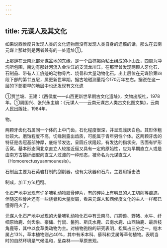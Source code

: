 ```yaml
---
---
---
```

title: 元谋人及其文化
---



如果说西侯度只发现人类的文化遗物而没有发现人类自身的遗骸的话，那么在云南元谋上那蚌则是两者兼有的一处遗址①。

上那蚌在云南北部元谋盆地的东缘，是一个由棕褐色粘土组成的小山丘，四周为冲沟所包围，南边有那蚌河流入金沙江的支流龙川江。在那里曾发现两颗人牙化石、石制品、带有人工痕迹的动物骨片、烧骨和大量动物化石。出上层位在元谋阶第四段下部的第廿五层，属更新世早期。据古地磁测量距今170万年左右。据说在这一层的下部更早的地层中也还发现有文化遗

①贾兰坡、王建：《西侯度——山西更新世早期古文化遗址》，文物出版社，1978年。①周国兴、张兴永主编：《元谋人——云南元谋古人类古文化图文集》，云南人民出版社，1984年。

物。

两颗牙齿化石属同一个体的上中门齿，石化程度很深，并呈现浅灰白色。其形体粗壮硕大。磨蚀程度不高，切缘刚露出齿质，可能属于青年男性个体。这两颗牙齿的特征是齿冠基部肿厚，底结节发达，呈圆丘状隆起，有发达的指状突，舌面有铲形舌窝。基本形态同北京直立人较接近俪又具有一定的原始性，应为早期直立人或是由南方古猿纤细型向直立人过渡的一种形态，被命名为元谋直立人（Homoerectusyuanmounesis）。

石制品主要为石英岩打制的刮削器，也有尖状器和石片。主要用锤击法

制成，加工方法粗糙。

化石产地中发现有许多哺乳动物肢骨碎片，有的碎片上有明显的人工切削等痕迹。伴随这些骨片还有一些烧骨和大量炭屑，看来元谋人和西侯度文化的主人一样都已懂得用火了。

元谋人化石产地中发现的大量哺乳动物化石中有云南马、爪蹄兽、野猪、水牛、纤细原始鹿、剑齿象、豪储、竹鼠、鬣狗、斯氏水鹿、云南水鹿、山西轴鹿、最后枝角鹿等，其中以食草类动物为主。对植物孢粉的研究表明，松属占三分之一，桤木属占13%，草本植物则占40%，其中有禾本科、藜科和艾属等草甸植物。表明当时的自然环境是气候温和，呈森林——草原景观。